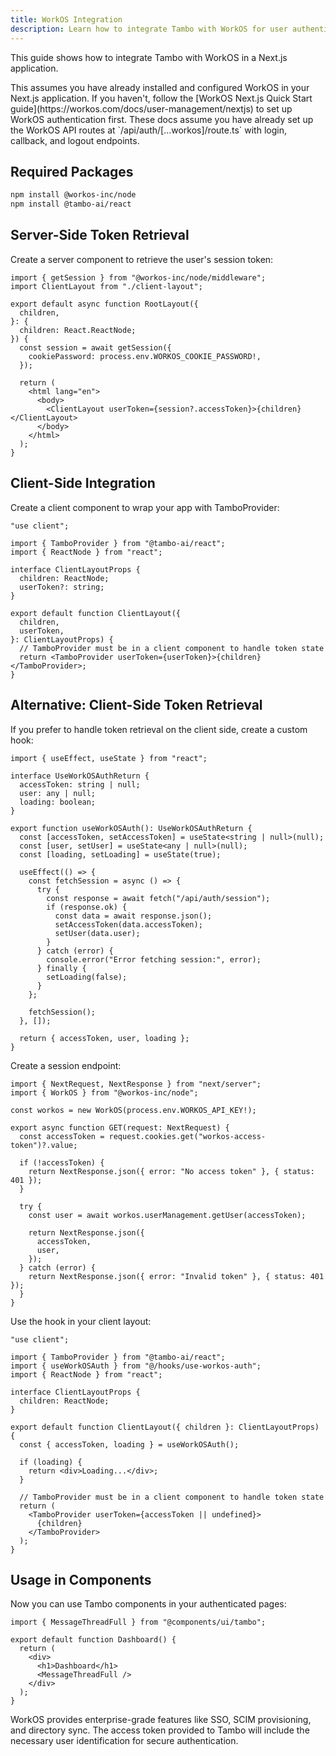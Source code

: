 ```yaml
---
title: WorkOS Integration
description: Learn how to integrate Tambo with WorkOS for user authentication.
---
```


This guide shows how to integrate Tambo with WorkOS in a Next.js application.

<Callout type="info" title="Prerequisites">
  This assumes you have already installed and configured WorkOS in your Next.js
  application. If you haven't, follow the [WorkOS Next.js Quick Start
  guide](https://workos.com/docs/user-management/nextjs) to set up WorkOS
  authentication first.
</Callout>

<Callout type="info" title="Required API Routes">
  These docs assume you have already set up the WorkOS API routes at
  `/api/auth/[...workos]/route.ts` with login, callback, and logout endpoints.
</Callout>

## Required Packages

```bash
npm install @workos-inc/node
npm install @tambo-ai/react
```

## Server-Side Token Retrieval

Create a server component to retrieve the user's session token:

```tsx title="app/layout.tsx"
import { getSession } from "@workos-inc/node/middleware";
import ClientLayout from "./client-layout";

export default async function RootLayout({
  children,
}: {
  children: React.ReactNode;
}) {
  const session = await getSession({
    cookiePassword: process.env.WORKOS_COOKIE_PASSWORD!,
  });

  return (
    <html lang="en">
      <body>
        <ClientLayout userToken={session?.accessToken}>{children}</ClientLayout>
      </body>
    </html>
  );
}
```

## Client-Side Integration

Create a client component to wrap your app with TamboProvider:

```tsx title="app/client-layout.tsx"
"use client";

import { TamboProvider } from "@tambo-ai/react";
import { ReactNode } from "react";

interface ClientLayoutProps {
  children: ReactNode;
  userToken?: string;
}

export default function ClientLayout({
  children,
  userToken,
}: ClientLayoutProps) {
  // TamboProvider must be in a client component to handle token state
  return <TamboProvider userToken={userToken}>{children}</TamboProvider>;
}
```

## Alternative: Client-Side Token Retrieval

If you prefer to handle token retrieval on the client side, create a custom hook:

```tsx title="hooks/use-workos-auth.ts"
import { useEffect, useState } from "react";

interface UseWorkOSAuthReturn {
  accessToken: string | null;
  user: any | null;
  loading: boolean;
}

export function useWorkOSAuth(): UseWorkOSAuthReturn {
  const [accessToken, setAccessToken] = useState<string | null>(null);
  const [user, setUser] = useState<any | null>(null);
  const [loading, setLoading] = useState(true);

  useEffect(() => {
    const fetchSession = async () => {
      try {
        const response = await fetch("/api/auth/session");
        if (response.ok) {
          const data = await response.json();
          setAccessToken(data.accessToken);
          setUser(data.user);
        }
      } catch (error) {
        console.error("Error fetching session:", error);
      } finally {
        setLoading(false);
      }
    };

    fetchSession();
  }, []);

  return { accessToken, user, loading };
}
```

Create a session endpoint:

```tsx title="app/api/auth/session/route.ts"
import { NextRequest, NextResponse } from "next/server";
import { WorkOS } from "@workos-inc/node";

const workos = new WorkOS(process.env.WORKOS_API_KEY!);

export async function GET(request: NextRequest) {
  const accessToken = request.cookies.get("workos-access-token")?.value;

  if (!accessToken) {
    return NextResponse.json({ error: "No access token" }, { status: 401 });
  }

  try {
    const user = await workos.userManagement.getUser(accessToken);

    return NextResponse.json({
      accessToken,
      user,
    });
  } catch (error) {
    return NextResponse.json({ error: "Invalid token" }, { status: 401 });
  }
}
```

Use the hook in your client layout:

```tsx title="app/client-layout-alternative.tsx"
"use client";

import { TamboProvider } from "@tambo-ai/react";
import { useWorkOSAuth } from "@/hooks/use-workos-auth";
import { ReactNode } from "react";

interface ClientLayoutProps {
  children: ReactNode;
}

export default function ClientLayout({ children }: ClientLayoutProps) {
  const { accessToken, loading } = useWorkOSAuth();

  if (loading) {
    return <div>Loading...</div>;
  }

  // TamboProvider must be in a client component to handle token state
  return (
    <TamboProvider userToken={accessToken || undefined}>
      {children}
    </TamboProvider>
  );
}
```

## Usage in Components

Now you can use Tambo components in your authenticated pages:

```tsx title="app/dashboard/page.tsx"
import { MessageThreadFull } from "@components/ui/tambo";

export default function Dashboard() {
  return (
    <div>
      <h1>Dashboard</h1>
      <MessageThreadFull />
    </div>
  );
}
```

<Callout type="info" title="Enterprise Features">
  WorkOS provides enterprise-grade features like SSO, SCIM provisioning, and
  directory sync. The access token provided to Tambo will include the necessary
  user identification for secure authentication.
</Callout>
